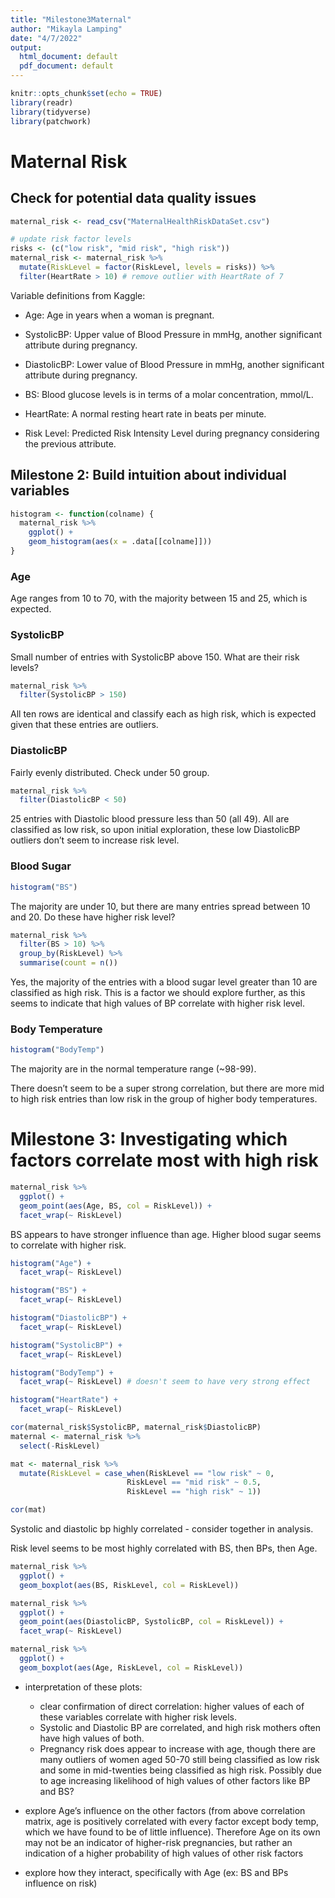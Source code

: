 ```yaml
---
title: "Milestone3Maternal"
author: "Mikayla Lamping"
date: "4/7/2022"
output:
  html_document: default
  pdf_document: default
---
```


```r
knitr::opts_chunk$set(echo = TRUE)
library(readr)
library(tidyverse)
library(patchwork)
```

# Maternal Risk

## Check for potential data quality issues

```r
maternal_risk <- read_csv("MaternalHealthRiskDataSet.csv")

# update risk factor levels
risks <- (c("low risk", "mid risk", "high risk"))
maternal_risk <- maternal_risk %>%
  mutate(RiskLevel = factor(RiskLevel, levels = risks)) %>%
  filter(HeartRate > 10) # remove outlier with HeartRate of 7
```

Variable definitions from Kaggle:

- Age: Age in years when a woman is pregnant.

- SystolicBP: Upper value of Blood Pressure in mmHg, another significant attribute during pregnancy.

- DiastolicBP: Lower value of Blood Pressure in mmHg, another significant attribute during pregnancy.

- BS: Blood glucose levels is in terms of a molar concentration, mmol/L.

- HeartRate: A normal resting heart rate in beats per minute.

- Risk Level: Predicted Risk Intensity Level during pregnancy considering the previous attribute.


## Milestone 2: Build intuition about individual variables

```r
histogram <- function(colname) {
  maternal_risk %>%
    ggplot() +
    geom_histogram(aes(x = .data[[colname]]))
}
```

### Age
Age ranges from 10 to 70, with the majority between 15 and 25, which is expected.

### SystolicBP
Small number of entries with SystolicBP above 150. What are their risk levels?
```r
maternal_risk %>%
  filter(SystolicBP > 150)
```

All ten rows are identical and classify each as high risk, which is expected given that these entries are outliers.

### DiastolicBP
Fairly evenly distributed. Check under 50 group.
```r
maternal_risk %>%
  filter(DiastolicBP < 50)
```

25 entries with Diastolic blood pressure less than 50 (all 49). All are classified as low risk, so upon initial exploration, these low DiastolicBP outliers don't seem to increase risk level.

### Blood Sugar
```r
histogram("BS")
```

The majority are under 10, but there are many entries spread between 10 and 20. Do these have higher risk level?
```r
maternal_risk %>%
  filter(BS > 10) %>%
  group_by(RiskLevel) %>%
  summarise(count = n())
```

Yes, the majority of the entries with a blood sugar level greater than 10 are classified as high risk. This is a factor we should explore further, as this seems to indicate that high values of BP correlate with higher risk level.

### Body Temperature
```r
histogram("BodyTemp")
```

The majority are in the normal temperature range (~98-99).

There doesn't seem to be a super strong correlation, but there are more mid to high risk entries than low risk in the group of higher body temperatures.


\bigskip
# Milestone 3: Investigating which factors correlate most with high risk

```r
maternal_risk %>%
  ggplot() +
  geom_point(aes(Age, BS, col = RiskLevel)) +
  facet_wrap(~ RiskLevel)
```

BS appears to have stronger influence than age. Higher blood sugar seems to correlate with higher risk.

```r
histogram("Age") +
  facet_wrap(~ RiskLevel)

histogram("BS") +
  facet_wrap(~ RiskLevel)

histogram("DiastolicBP") +
  facet_wrap(~ RiskLevel)

histogram("SystolicBP") +
  facet_wrap(~ RiskLevel)

histogram("BodyTemp") +
  facet_wrap(~ RiskLevel) # doesn't seem to have very strong effect

histogram("HeartRate") +
  facet_wrap(~ RiskLevel)
```

```r
cor(maternal_risk$SystolicBP, maternal_risk$DiastolicBP)
maternal <- maternal_risk %>%
  select(-RiskLevel)

mat <- maternal_risk %>%
  mutate(RiskLevel = case_when(RiskLevel == "low risk" ~ 0,
                          RiskLevel == "mid risk" ~ 0.5,
                          RiskLevel == "high risk" ~ 1))

cor(mat)
```

Systolic and diastolic bp highly correlated - consider together in analysis. 

Risk level seems to be most highly correlated with BS, then BPs, then Age.
```r
maternal_risk %>%
  ggplot() +
  geom_boxplot(aes(BS, RiskLevel, col = RiskLevel))

maternal_risk %>%
  ggplot() +
  geom_point(aes(DiastolicBP, SystolicBP, col = RiskLevel)) +
  facet_wrap(~ RiskLevel)

maternal_risk %>%
  ggplot() +
  geom_boxplot(aes(Age, RiskLevel, col = RiskLevel))
```

* interpretation of these plots:
  - clear confirmation of direct correlation: higher values of each of these variables correlate with higher risk levels.
  - Systolic and Diastolic BP are correlated, and high risk mothers often have high values of both.
  - Pregnancy risk does appear to increase with age, though there are many outliers of women aged 50-70 still being classified as low risk and some in mid-twenties being classified as high risk. Possibly due to age increasing likelihood of high values of other factors like BP and BS?
  
* explore Age's influence on the other factors (from above correlation matrix, age is positively correlated with every factor except body temp, which we have found to be of little influence). Therefore Age on its own may not be an indicator of higher-risk pregnancies, but rather an indication of a higher probability of high values of other risk factors

* explore how they interact, specifically with Age (ex: BS and BPs influence on risk)


